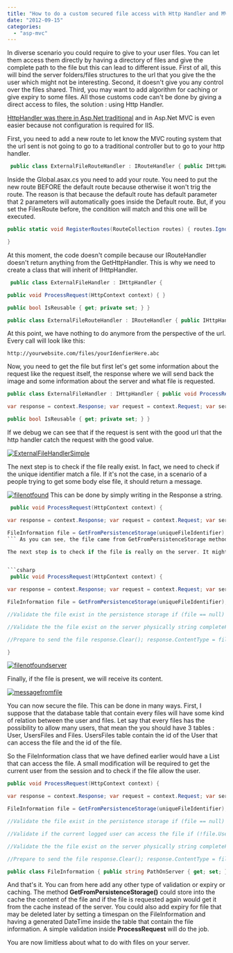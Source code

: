 ```yaml
---
title: "How to do a custom secured file access with Http Handler and MVC framework"
date: "2012-09-15"
categories: 
  - "asp-mvc"
---
```


In diverse scenario you could require to give to your user files. You can let them access them directly by having a directory of files and give the complete path to the file but this can lead to different issue. First of all, this will bind the server folders/files structures to the url that you give the the user which might not be interesting. Second, it doesn't give you any control over the files shared. Third, you may want to add algorithm for caching or give expiry to some files. All those customs code can't be done by giving a direct access to files, the solution : using Http Handler.

[HttpHandler was there in Asp.Net traditional](http://patrickdesjardins.com/blog/how-to-access-session-information-from-httphandler-ashx-file "How to access Session information from HttpHandler (Ashx file)") and in Asp.Net MVC is even easier because not configuration is required for IIS.

First, you need to add a new route to let know the MVC routing system that the url sent is not going to go to a traditional controller but to go to your http handler.


```csharp
 public class ExternalFileRouteHandler : IRouteHandler { public IHttpHandler GetHttpHandler(RequestContext requestContext) { } } 
``` 
Inside the Global.asax.cs you need to add your route. You need to put the new route BEFORE the default route because otherwise it won't trig the route. The reason is that because the default route has default parameter that 2 parameters will automatically goes inside the Default route. But, if you set the FilesRoute before, the condition will match and this one will be executed.

```csharp
public static void RegisterRoutes(RouteCollection routes) { routes.IgnoreRoute("{resource}.axd/{\*pathInfo}"); routes.Add("FilesRoute", new Route("files/{uniqueidentifier}", new ExternalFileRouteHandler())); routes.MapRoute( "Default", // Route name "{controller}/{action}/{id}", // URL with parameters new { controller = "Home", action = "Index", id = UrlParameter.Optional } // Parameter defaults );

} 
```

At this moment, the code doesn't compile because our IRouteHandler doesn't return anything from the GetHttpHandler. This is why we need to create a class that will inherit of IHttpHandler.


```csharp
 public class ExternalFileHandler : IHttpHandler {

public void ProcessRequest(HttpContext context) { }

public bool IsReusable { get; private set; } }

public class ExternalFileRouteHandler : IRouteHandler { public IHttpHandler GetHttpHandler(RequestContext requestContext) { return new ExternalFileHandler(); } } 
``` 
At this point, we have nothing to do anymore from the perspective of the url. Every call will look like this:

`http://yourwebsite.com/files/yourIdenfierHere.abc`

Now, you need to get the file but first let's get some information about the request like the request itself, the response where we will send back the image and some information about the server and what file is requested.


```csharp
public class ExternalFileHandler : IHttpHandler { public void ProcessRequest(HttpContext context) {

var response = context.Response; var request = context.Request; var server = context.Server; var uniqueFileIdentifier = RequestContext.RouteData.Values["uniqueidentifier"].ToString(); }

public bool IsReusable { get; private set; } } 
```

If we debug we can see that if the request is sent with the good url that the http handler catch the request with the good value.

[![](http://patrickdesjardins.com/blog/wp-content/uploads/2012/09/ExternalFileHandlerSimple-400x123.png "ExternalFileHandlerSimple")](http://patrickdesjardins.com/blog/?attachment_id=1398)

The next step is to check if the file really exist. In fact, we need to check if the unique identifier match a file. If it's not the case, in a scenario of a people trying to get some body else file, it should return a message.

[![](http://patrickdesjardins.com/blog/wp-content/uploads/2012/09/filenotfound.png "filenotfound")](http://patrickdesjardins.com/blog/?attachment_id=1399) This can be done by simply writing in the Response a string.


```csharp
 public void ProcessRequest(HttpContext context) {

var response = context.Response; var request = context.Request; var server = context.Server; var uniqueFileIdentifier = request.RequestContext.RouteData.Values["uniqueidentifier"].ToString();

FileInformation file = GetFromPersistenceStorage(uniqueFileIdentifier); if (file == null) { response.Write("File not found"); } } 
``` As you can see, the file came from GetFromPersistenceStorage method. This method in reality would go into the database and search the file from the unique file identifier. This field in the database should be indexed and unique.

The next step is to check if the file is really on the server. It might be stored correctly into the database but not available on the server.


```csharp
 public void ProcessRequest(HttpContext context) {

var response = context.Response; var request = context.Request; var server = context.Server; var uniqueFileIdentifier = request.RequestContext.RouteData.Values["uniqueidentifier"].ToString();

FileInformation file = GetFromPersistenceStorage(uniqueFileIdentifier);

//Validate the file exist in the persistence storage if (file == null) { response.Write("File not found"); return; }

//Validate the the file exist on the server physically string completeFilePath = Path.Combine(file.PathOnServer, file.FileName); if(!File.Exists(completeFilePath)) { response.Write("File not on the server"); return; }

//Prepare to send the file response.Clear(); response.ContentType = file.FileType; response.TransmitFile(completeFilePath); response.End();

} 
```

[![](http://patrickdesjardins.com/blog/wp-content/uploads/2012/09/filenotfoundserver.png "filenotfoundserver")](http://patrickdesjardins.com/blog/?attachment_id=1400)

Finally, if the file is present, we will receive its content.

[![](http://patrickdesjardins.com/blog/wp-content/uploads/2012/09/messagefromfile.png "messagefromfile")](http://patrickdesjardins.com/blog/?attachment_id=1401)

You can now secure the file. This can be done in many ways. First, I suppose that the database table that contain every files will have some kind of relation between the user and files. Let say that every files has the possibility to allow many users, that mean the you should have 3 tables : User, UsersFiles and Files. UsersFiles table contain the id of the User that can access the file and the id of the file.

So the FileInformation class that we have defined earlier would have a List that can access the file. A small modification will be required to get the current user from the session and to check if the file allow the user. 

```csharp
public void ProcessRequest(HttpContext context) {

var response = context.Response; var request = context.Request; var server = context.Server; var uniqueFileIdentifier = request.RequestContext.RouteData.Values["uniqueidentifier"].ToString();

FileInformation file = GetFromPersistenceStorage(uniqueFileIdentifier);

//Validate the file exist in the persistence storage if (file == null) { response.Write("File not found"); return; }

//Validate if the current logged user can access the file if (!file.UserIdAuthorized.Contains(SessionUserId)) { response.Write("You are not authorized to see this file."); return; }

//Validate the the file exist on the server physically string completeFilePath = Path.Combine(file.PathOnServer, file.FileName); if(!File.Exists(completeFilePath)) { response.Write("File not on the server"); return; }

//Prepare to send the file response.Clear(); response.ContentType = file.FileType; response.TransmitFile(completeFilePath); response.End(); }

public class FileInformation { public string PathOnServer { get; set; } public string FileName { get; set; } public string FileType { get; set; } public List<int> UserIdAuthorized { get; set; } } 
```

And that's it. You can from here add any other type of validation or expiry or caching. The method **GetFromPersistenceStorage()** could store into the cache the content of the file and if the file is requested again would get it from the cache instead of the server. You could also add expiry for file that may be deleted later by setting a timespan on the FileInformation and having a generated DateTime inside the table that contain the file information. A simple validation inside **ProcessRequest** will do the job.

You are now limitless about what to do with files on your server.
